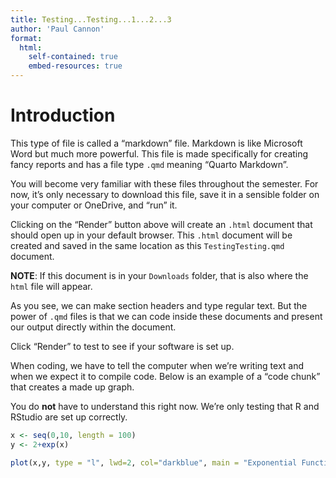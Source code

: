 ```yaml
---
title: Testing...Testing...1...2...3
author: 'Paul Cannon'
format:
  html:
    self-contained: true
    embed-resources: true
---
```



# Introduction

This type of file is called a "markdown" file.  Markdown is like Microsoft Word but much more powerful.  This file is made specifically for creating fancy reports and has a file type `.qmd` meaning "Quarto Markdown".  

You will become very familiar with these files throughout the semester.  For now, it's only necessary to download this file, save it in a sensible folder on your computer or OneDrive, and "run" it. 

Clicking on the "Render" button above will create an `.html` document that should open up in your default browser.  This `.html` document will be created and saved in the same location as this `TestingTesting.qmd` document.  

__NOTE__:  If this document is in your `Downloads` folder, that is also where the `html` file will appear.  

As you see, we can make section headers and type regular text.  But the power of `.qmd` files is that we can code inside these documents and present our output directly within the document.

Click "Render" to test to see if your software is set up.  

When coding, we have to tell the computer when we're writing text and when we expect it to compile code.  Below is an example of a "code chunk" that creates a made up graph.

You do __not__ have to understand this right now.  We're only testing that R and RStudio are set up correctly.  

```r
x <- seq(0,10, length = 100)
y <- 2+exp(x)

plot(x,y, type = "l", lwd=2, col="darkblue", main = "Exponential Function")

```

